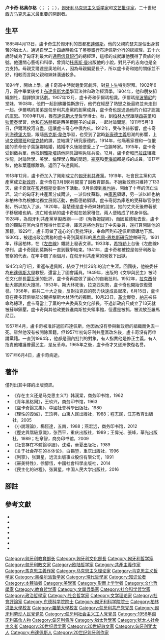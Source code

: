 {{Infobox philosopher|
 <!-- Scroll down to edit this page -->
 <!-- Philosopher Category -->
| style="color:#;" b0c4de

 <!-- Image and Caption -->
|image = Lukács György.jpg
|caption = 格奥尔格·卢卡奇

 <!-- Information -->
|name = 卢卡奇·格奥尔格
|Pseudonym=布魯姆（Blum）
|birth_date = {{birth date|1885|4|13}}
|birth_place = {{flag|奧匈帝國}}[[布達佩斯|布達佩斯]]
|death_date = {{death date and age|df=yes|1971|6|4|1885|4|13}}
|death_place = {{flag|匈牙利人民共和國|name=匈牙利}}[[布達佩斯|布達佩斯]]
|spouse= 葉蓮娜（Jelena Grabenko）、葛楚德（Gertrud Bortstieber）
|school_tradition = [[馬克思主義|馬克思主義]]
| main_interests = [[政治哲學|政治哲學]]、[[社會理論|社會理論]]、[[西方文學理論|西方文學理論]]、[[美學|美學]]
| influences = [[伊曼努爾·康德|康德]]、[[格奧爾格·威廉·弗里德里希·黑格爾|黑格爾]]、[[索倫·奧貝·克爾凱郭爾|齊克果]]、[[馬克斯·韋伯|韋伯]]、[[西美爾|西美爾]]、[[恩斯特·布洛赫|布洛赫]]、[[卡爾·馬克思|馬克思]]、[[弗里德里希·恩格斯|恩格斯]]、[[文德爾班|文德爾班]]、[[海因里希·李凱爾特|里克特]]、[[喬治·索雷爾|喬治·索雷爾]]、[[列寧|列寧]]、[[羅莎·盧森堡|羅莎·盧森堡]]
| influenced = [[法蘭克福學派|法蘭克福學派]]、[[普萊克斯學派|普萊克斯學派]]、[[華特·班雅明|本雅明]]、[[呂西安‧高德曼|呂西安‧高德曼]]、[[卡爾·波蘭尼|波蘭尼]]、[[居伊·德博|居伊·德博]]
| notable_ideas = {{link-en|物化 (馬克思主義)|Reification (Marxism)|物化}}、[[階級意識|階級意識]]
}}
'''卢卡奇·格奥尔格'''（{{IPAc-en|ˈ|l|uː|k|ɑː|tʃ}}； {{IPA-hu|ˈɟørɟ ˈlukaːt͡ʃ|lang}}；{{lang-hu|Lukács György}}；{{bd|1885年|4月13日|1971年|6月4日}}），[[匈牙利|匈牙利]][[马克思主义|马克思主义]][[哲学家|哲学家]]和[[文艺批评家|文艺批评家]]，二十世紀[[西方马克思主义|西方马克思主义]]最重要的開創者。

==生平==
1885年4月13日，盧卡奇生於匈牙利的首都[[布達佩斯|布達佩斯]]。他的父親約瑟夫是個出身貧苦的猶太人，通過自學二十四歲時擔任了[[英奧銀行|英奧銀行]]布達佩斯分行的總經理，五十六歲時成為了匈牙利最大的[[通用信貸銀行|通用信貸銀行]]的總經理，這樣的成就讓他獲得了貴族的封號。他還關心藝術和科學，曾資助[[托馬斯·曼|托馬斯·曼]]出版他的小說，對兒子的志向也是全力支持。母親艾爾達是奧地利人，因為母親偏愛長子，所以盧卡奇和她的關係並不好，相較而言與父親和妹妹溝通較多。{{cfn|刘昌元|y=1991|p=2-4}}{{cfn|杜章智|y=1986|p=51-73}}

1894年，開始上學。盧卡奇高中時就鍾愛寫劇評，對[[易卜生|易卜生]]特別崇拜。1902年6月，高中畢業後考上[[布達佩斯大學|布達佩斯大學]]學習法律和政治經濟學。{{cfn|杜章智|y=1986|p=206}}1904年，他和朋友組織劇社，翻譯排演話劇。1907年12月，盧卡奇和伊爾瑪相識，伊爾瑪是[[卡爾·波蘭尼|波蘭尼]]的堂妹，1908年，他們一起到佛羅倫斯旅行，他們在經歷了熱戀之後最終並未走到一起。伊爾瑪的弟弟{{tsl|fr|Ernő Seidler|埃爾諾}}是匈牙利共產黨的創黨成員，盧卡奇也是通過他的介紹才認識的[[庫恩·貝洛|庫恩]]。{{cfn|刘昌元|y=1991|p=18}}1909年11月，獲[[布達佩斯大學|布達佩斯大學]]哲學博士。秋，到[[柏林洪堡大學|柏林大學]]跟隨[[西美爾|西美爾]]和[[狄爾泰|狄爾泰]]學習，他和[[恩斯特·布洛赫|布洛赫]]都是西美爾圈子的成員，一起討論問題。1911年5月18日，伊爾瑪投河自盡，這讓盧卡奇心中很內疚。1912年，受布洛赫影響，盧卡奇到[[海德堡大學|海德堡大學]]，跟隨[[馬克斯·韋伯|馬克斯·韋伯]]學習，也受到了當時[[新康德主義|新康德主義]]思潮的影響，上過[[文德爾班|文德爾班]]和[[海因里希·李凱爾特|里克特]]的課，並結識了研究康德的{{tsl|de|Emil Lask|埃米爾·拉斯克}}。{{cfn|刘昌元|y=1991|p=2-4}}1914年，他瞞著家裡和一位俄國的革命份子葉蓮娜結婚，結婚不久後她便愛上了一位鋼琴家。1915年，盧卡奇受到徵兵單，他找到[[卡爾·雅斯佩斯|雅斯培]]請他開具證明免除兵役。12月，盧卡奇和[[鮑拉日·貝洛|巴拉茲]]組織沙龍，討論哲學、美學、倫理學方面的問題，[[阿諾德·豪澤爾|豪塞]]和[[卡爾·曼海姆|曼海姆]]都是該{{tsl|fr|Cercle du dimanche|沙龍}}的成員。{{cfn|刘昌元|y=1991|p=23}}1917年秋，他和葉蓮娜離婚，返回了布達佩斯。

1918年12月，盧卡奇加入了剛剛成立的[[匈牙利共產黨|匈牙利共產黨]]。1919年，社會民主黨和共產黨成立[[匈牙利蘇維埃共和國|新政府]]，盧卡奇在3月到8月間當了副教育部長。不過新政府只維持了133天，盧卡奇就在[[布達佩斯|布達佩斯]]從事地下活動。9月偷渡到[[維也納|維也納]]，開始了十年的流亡生涯。{{cfn|杜章智|y=1986|p=36-39、109}}流亡的匈牙利共產黨分成兩派，一派仰仗蘇聯，由[[庫恩·貝洛|庫恩]]領導，另一派以維也納和柏林作為根據地獨立展開活動，由藍德勒領導。盧卡奇認為庫恩的受蘇聯官僚控制，所以加入了{{tsl|en|Jenő Landler|藍德勒}}派。1920年，葛楚德是盧卡奇妹妹的朋友，她的丈夫死後帶著孩子移居維也納，流亡維也納的盧卡奇就在她家租住，兩人便結成了終身伴侶。{{cfn|杜章智|y=1986|p=36-39}}1928年，為匈牙利共產黨草擬政綱——即《勃魯姆提綱》，而因藍德勒去世，盧卡奇的觀點在黨內沒有獲得什麼支持，庫恩還將他趕出了中央委員，還打算開除他的黨籍。1929年，盧卡奇做了違心的自我批評後，奉命回到布達佩斯領導地下黨。1930年，被趕出政治實務的盧卡奇到莫斯科的[[馬克思-恩格斯研究院|馬克思-恩格斯研究院]]做研究。1931年，移居柏林，在《[[左曲線|左曲線]]》雜誌上發表文章。1933年，[[希特勒|希特勒]]上台後《左曲線》停刊，盧卡奇回到莫斯科一直到戰爭結束。1941年，盧卡奇和{{tsl|en|László Rudas|魯達什}}被控是匈牙利政治警察的代表，在牢中關了兩個月，在匈牙利共產黨的營救下出獄。{{cfn|刘昌元|y=1991|p=5-13}}{{cfn|李渚青|y=1990}}

1945年8月1日，重返布達佩斯，結束了共計26年的流亡生涯。回國後，他被委任為[[布達佩斯大學|布達佩斯大學]]教授，還當上了國會議員。1949年，出版的《文學與民主》被時任文化部長[[雷瓦伊·約瑟夫|雷瓦伊]]的批評，盧卡奇再度做了違心的自我批判。1952年，[[拉科西·馬加什|拉克西]]發動大審訊和大搜捕。1953年，斯大林死後，拉克西失勢，盧卡奇也開始恢復聲譽。1956年，蘇共二十大之後，反對拉克西的勢力快速成長起來，6月15日，盧卡奇在裴多菲俱樂部公開抨擊斯大林時代的獨斷。10月23日，[[1956年匈牙利革命|革命]]爆發，[[納吉·伊姆雷|納吉]]被任命為總理，盧卡奇當上了黨的中央委員及文化部長。不過新政府只成立了13天就被蘇聯鎮壓，盧卡奇與其他政要躲進南斯拉夫領事館，但還是被抓，被流放至羅馬尼亞。{{cfn|刘昌元|y=1991|p=5-13}}{{cfn|杜章智|y=1986|p=165}}

1957年4月，盧卡奇被准許返回布達佩斯，他因為沒有參與新政府的組織而免去一死。雖然他沒有被開除黨籍，但1957年初匈牙利共產黨改名後，盧卡奇沒有再申請黨籍。一直到1964年，他都是國內批判的對象，有人指責他是修正主義，有人指責他維護普遍民主，是反革命。1965年之後，盧卡奇才又逐漸恢復名譽。{{cfn|刘昌元|y=1991|p=5-13}}{{cfn|杜章智|y=1986|p=225}}

1971年6月4日，盧卡奇病逝。{{cfn|刘昌元|y=1991|p=5-13}}
==著作==
僅列出其中譯的出版資訊。
*《存在主义还是马克思主义?》韩润棠，商务印书馆，1962
*《青年黑格爾》，王玖兴，商务印书馆，1963
*《盧卡奇論文集》，中國社會科學出版社，1980
*《理性的毀滅》，王玖興，山東人民出版社，1988；程志民，江苏教育出版社，2005
*《小說理論》，楊恆達，五南，1988；燕宏远，商务印书馆，2012
*《歷史與階級意識》，张西平，重庆出版社，1989；王偉光、張峰，華光出版社，1989；杜章智，商务印书馆，2009
*《社會存在本體論導讀》，沈耕，華夏出版社，1989
*《关于社会存在的本体论》，白锡堃，重庆出版社，1996
*《列寧》，张翼星，远流出版事业股份有限公司，1991
*《審美特性》，徐醇恆，中國社會科學出版社，2014
*《民主化的进程》，张翼星，中国人民大学出版社，2016
==腳註==
{{reflist|2}}
==參考文獻==
*{{cite book |author1=刘昌元 |title=卢卡奇及其文哲思想 |date=1991.12 |publisher=联经出版 |isbn=9789570807240|ref={{sfnRef|刘昌元|y=1991}}}}
*{{cite book |author1=杜章智编；李渚青，莫立知译 |title=卢卡奇自传 |date=1986.05 |publisher=社会科学文献出版社 |location=北京|ref={{sfnRef|杜章智|y=1986}}}}
*{{cite book |author1=G.H.R.帕金森（G.H.R.Parkinson）著；翁绍军译 |title=卢卡奇 |date=1999.06 |publisher=上海人民出版社 |location=上海 |isbn=7-208-02933-4|ref={{sfnRef|翁绍军|y=1999}}}}
*{{cite book |author1=李渚青 |title=盧卡奇自傳 |date=1990 |publisher=桂冠 |isbn=9789575510633|ref={{sfnRef|李渚青|y=1990}}}}
*{{cite book |author1=谢胜义 |title=卢卡奇 |date=2000 |publisher=东大图书 |isbn=9571922064}}
*{{cite book |author1=阿格妮丝·赫勒 |title=卢卡奇再评价 |date=2011.05 |publisher=黑龙江大学出版社 |location=哈尔滨 |isbn=978-7-81129-393-7}}
*{{cite book |author1=张西平 |title=历史哲学的重建 卢卡奇与当代西方社会思潮 |date=1997.09 |publisher=生活·读书·新知三联书店 |location=北京 |isbn=7-108-01069-0}}

{{主要社会学家}}
{{DEFAULTSORT: Lukács, György}}
[[Category:匈牙利教育部长|Category:匈牙利教育部长]]
[[Category:匈牙利文化部長|Category:匈牙利文化部長]]
[[Category:匈牙利哲学家|Category:匈牙利哲学家]]
[[Category:匈牙利散文家|Category:匈牙利散文家]]
[[Category:欧陆哲学家|Category:欧陆哲学家]]
[[Category:共產主義作家|Category:共產主義作家]]
[[Category:馬克思主義作家|Category:馬克思主義作家]]
[[Category:马克思主义理论家|Category:马克思主义理论家]]
[[Category:马克思主义哲学家|Category:马克思主义哲学家]]
[[Category:黑格尔派哲学家|Category:黑格尔派哲学家]]
[[Category:現代哲學家|Category:現代哲學家]]
[[Category:知识论者|Category:知识论者]]
[[Category:本體論者|Category:本體論者]]
[[Category:美學家|Category:美學家]]
[[Category:形而上学学者|Category:形而上学学者]]
[[Category:文化哲學家|Category:文化哲學家]]
[[Category:教育哲学家|Category:教育哲学家]]
[[Category:文學哲學家|Category:文學哲學家]]
[[Category:社会科学哲学家|Category:社会科学哲学家]]
[[Category:政治哲學家|Category:政治哲學家]]
[[Category:社会哲学家|Category:社会哲学家]]
[[Category:文学理论家|Category:文学理论家]]
[[Category:社會評論家|Category:社會評論家]]
[[Category:东德科学院院士|Category:东德科学院院士]]
[[Category:匈牙利科学院院士|Category:匈牙利科学院院士]]
[[Category:柏林洪堡大學校友|Category:柏林洪堡大學校友]]
[[Category:羅蘭大學校友|Category:羅蘭大學校友]]
[[Category:匈牙利共产党党员|Category:匈牙利共产党党员]]
[[Category:匈牙利劳动人民党党员|Category:匈牙利劳动人民党党员]]
[[Category:匈牙利社会主义工人党党员|Category:匈牙利社会主义工人党党员]]
[[Category:1956年匈牙利革命人物|Category:1956年匈牙利革命人物]]
[[Category:匈牙利貴族|Category:匈牙利貴族]]
[[Category:猶太哲學家|Category:猶太哲學家]]
[[Category:犹太人社会主义者|Category:犹太人社会主义者]]
[[Category:20世纪哲学家|Category:20世纪哲学家]]
[[Category:20世紀散文家|Category:20世紀散文家]]
[[Category:匈牙利犹太人|Category:匈牙利犹太人]]
[[Category:布達佩斯人|Category:布達佩斯人]]
[[Category:20世纪匈牙利作家|Category:20世纪匈牙利作家]]